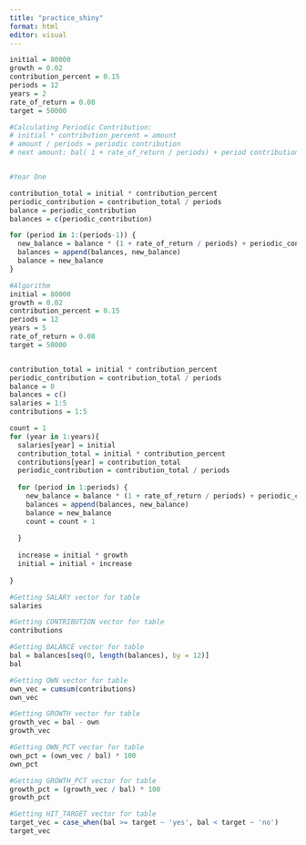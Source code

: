 ```yaml
---
title: "practice_shiny"
format: html
editor: visual
---
```


```r

initial = 80000
growth = 0.02
contribution_percent = 0.15
periods = 12
years = 2
rate_of_return = 0.08
target = 50000

#Calculating Periodic Contribution: 
# initial * contribution_percent = amount 
# amount / periods = periodic contribution 
# next amount: bal( 1 + rate_of_return / periods) + period contribution


#Year One

contribution_total = initial * contribution_percent
periodic_contribution = contribution_total / periods
balance = periodic_contribution
balances = c(periodic_contribution)

for (period in 1:(periods-1)) {
  new_balance = balance * (1 + rate_of_return / periods) + periodic_contribution
  balances = append(balances, new_balance)
  balance = new_balance
}

```

```r
#Algorithm
initial = 80000
growth = 0.02
contribution_percent = 0.15
periods = 12
years = 5
rate_of_return = 0.08
target = 50000


contribution_total = initial * contribution_percent
periodic_contribution = contribution_total / periods
balance = 0
balances = c()
salaries = 1:5
contributions = 1:5

count = 1 
for (year in 1:years){
  salaries[year] = initial
  contribution_total = initial * contribution_percent
  contributions[year] = contribution_total
  periodic_contribution = contribution_total / periods
  
  for (period in 1:periods) {
    new_balance = balance * (1 + rate_of_return / periods) + periodic_contribution
    balances = append(balances, new_balance)
    balance = new_balance 
    count = count + 1
  
  }
  
  increase = initial * growth
  initial = initial + increase
  
}


```

```r
#Getting SALARY vector for table
salaries

```

```r
#Getting CONTRIBUTION vector for table
contributions

```

```r

#Getting BALANCE vector for table 
bal = balances[seq(0, length(balances), by = 12)]
bal

```

```r
#Getting OWN vector for table 
own_vec = cumsum(contributions)
own_vec

```

```r
#Getting GROWTH vector for table
growth_vec = bal - own
growth_vec

```

```r
#Getting OWN_PCT vector for table
own_pct = (own_vec / bal) * 100
own_pct

```

```r
#Getting GROWTH_PCT vector for table 
growth_pct = (growth_vec / bal) * 100
growth_pct

```

```r
#Getting HIT_TARGET vector for table
target_vec = case_when(bal >= target ~ 'yes', bal < target ~ 'no')
target_vec


```
